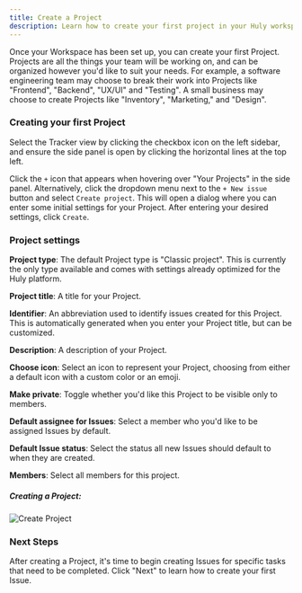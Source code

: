 ```yaml
---
title: Create a Project
description: Learn how to create your first project in your Huly workspace.
---
```



Once your Workspace has been set up, you can create your first Project. Projects are all the things your team will be working on, and can be organized however you'd like to suit your needs. For example, a software engineering team may choose to break their work into Projects like "Frontend", "Backend", "UX/UI" and "Testing". A small business may choose to create Projects like "Inventory", "Marketing," and "Design".

### Creating your first Project

Select the Tracker view by clicking the checkbox icon on the left sidebar, and ensure the side panel is open by clicking the horizontal lines at the top left.

Click the `+` icon that appears when hovering over "Your Projects" in the side panel. Alternatively, click the dropdown menu next to the `+ New issue` button and select `Create project`. This will open a dialog where you can enter some initial settings for your Project. After entering your desired settings, click `Create`.

### Project settings

**Project type**: The default Project type is "Classic project". This is currently the only type available and comes with settings already optimized for the Huly platform.  

**Project title**: A title for your Project.  

**Identifier**: An abbreviation used to identify issues created for this Project. This is automatically generated when you enter your Project title, but can be customized.  

**Description**: A description of your Project.  

**Choose icon**: Select an icon to represent your Project, choosing from either a default icon with a custom color or an emoji.  

**Make private**: Toggle whether you'd like this Project to be visible only to members.  

**Default assignee for Issues**: Select a member who you'd like to be assigned Issues by default.

**Default Issue status**: Select the status all new Issues should default to when they are created.

**Members**: Select all members for this project.

##### *Creating a Project:*
 <Image 
  src={createProject} 
  alt='Create Project' 
  width={800}
  />
  

### Next Steps

After creating a Project, it's time to begin creating Issues for specific tasks that need to be completed. Click "Next" to learn how to create your first Issue.